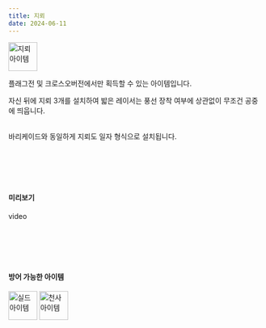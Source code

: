 ```yaml
---
title: 지뢰
date: 2024-06-11
---
```


<Img src="/images/items/ico-mine.webp" alt="지뢰 아이템" width="57" height="57"/>

<br/>

플래그전 및 크로스오버전에서만 획득할 수 있는 아이템입니다.<br/>

자신 뒤에 지뢰 3개를 설치하여 밟은 레이서는 풍선 장착 여부에 상관없이 무조건 공중에 띄웁니다.

<br/>

<Division className="mdTip">
    <Paragraph className="mdTipText">바리케이드와 동일하게 지뢰도 일자 형식으로 설치됩니다.</Paragraph>
</Division>

<br/><br/><br/><br/>

#### 미리보기

<Division className="mdRatio">video</Division>

<br/><br/><br/><br/>

#### 방어 가능한 아이템

<Division className="mdFlex mdCg">
    <Img src="/images/items/ico-shield.webp" alt="실드 아이템" width="57" height="57"/>
    <Img src="/images/items/ico-angel.webp" alt="천사 아이템" width="57" height="57"/>
</Division>